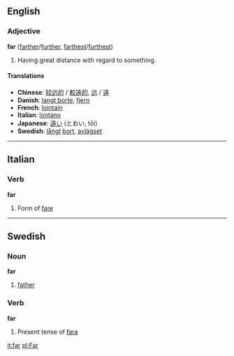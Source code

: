 ==English==
===Adjective===
'''far''' ([[farther]]/[[further]], [[farthest]]/[[furthest]])

#Having great distance with regard to something.

====Translations====
*'''Chinese''': [[较远的]] / [[較遠的]], [[远]] / [[遠]]
*'''Danish''': [[langt borte]], [[fjern]]
*'''French''': [[lointain]]
*'''Italian''': [[lontano]]
*'''Japanese''': [[遠い]] (とおい, tōi)
*'''Swedish''': [[långt]] [[bort]], [[avlägset]]

----

==Italian==
=== Verb ===
'''far'''

#Form of [[fare]]

----

==Swedish==
===Noun===
'''far'''

#[[father]]

===Verb===
'''far'''

#Present tense of [[fara#verb|fara]]

[[it:far]]
[[pl:Far]]